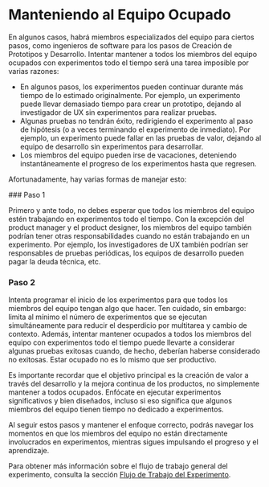 
# Manteniendo al Equipo Ocupado

En algunos casos, habrá miembros especializados del equipo para ciertos pasos, como ingenieros de software para los pasos de Creación de Prototipos y Desarrollo. Intentar mantener a todos los miembros del equipo ocupados con experimentos todo el tiempo será una tarea imposible por varias razones:

* En algunos pasos, los experimentos pueden continuar durante más tiempo de lo estimado originalmente. Por ejemplo, un experimento puede llevar demasiado tiempo para crear un prototipo, dejando al investigador de UX sin experimentos para realizar pruebas.
* Algunas pruebas no tendrán éxito, redirigiendo el experimento al paso de hipótesis (o a veces terminando el experimento de inmediato). Por ejemplo, un experimento puede fallar en las pruebas de valor, dejando al equipo de desarrollo sin experimentos para desarrollar.
* Los miembros del equipo pueden irse de vacaciones, deteniendo instantáneamente el progreso de los experimentos hasta que regresen.

Afortunadamente, hay varias formas de manejar esto:

<Steps>
### Paso 1

Primero y ante todo, no debes esperar que todos los miembros del equipo estén trabajando en experimentos todo el tiempo. Con la excepción del product manager y el product designer, los miembros del equipo también podrían tener otras responsabilidades cuando no están trabajando en un experimento. Por ejemplo, los investigadores de UX también podrían ser responsables de pruebas periódicas, los equipos de desarrollo pueden pagar la deuda técnica, etc.

### Paso 2 

Intenta programar el inicio de los experimentos para que todos los miembros del equipo tengan algo que hacer. Ten cuidado, sin embargo: limita al mínimo el número de experimentos que se ejecutan simultáneamente para reducir el desperdicio por multitarea y cambio de contexto. Además, intentar mantener ocupados a todos los miembros del equipo con experimentos todo el tiempo puede llevarte a considerar algunas pruebas exitosas cuando, de hecho, deberían haberse considerado no exitosas. Estar ocupado no es lo mismo que ser productivo.

</Steps>

<Callout>
Es importante recordar que el objetivo principal es la creación de valor a través del desarrollo y la mejora continua de los productos, no simplemente mantener a todos ocupados. Enfócate en ejecutar experimentos significativos y bien diseñados, incluso si eso significa que algunos miembros del equipo tienen tiempo no dedicado a experimentos.
</Callout>

Al seguir estos pasos y mantener el enfoque correcto, podrás navegar los momentos en que los miembros del equipo no están directamente involucrados en experimentos, mientras sigues impulsando el progreso y el aprendizaje.

Para obtener más información sobre el flujo de trabajo general del experimento, consulta la sección [Flujo de Trabajo del Experimento](/flujo-de-trabajo).